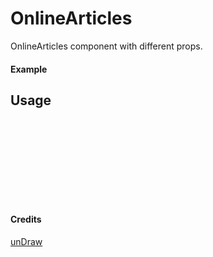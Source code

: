 
<Meta of={OnlineArticles} title="unDraw/OnlineArticles" />

# OnlineArticles

OnlineArticles component with different props.

#### Example

<Canvas of={OnlineArticles.Primary} />

## Usage

```ts
import { OnlineArticles } from "yadl-ui";

const Example = () => {
  return (
      <OnlineArticles />
  );
};

export default Example;
```

#### Credits
[unDraw](https://undraw.co/illustrations)
